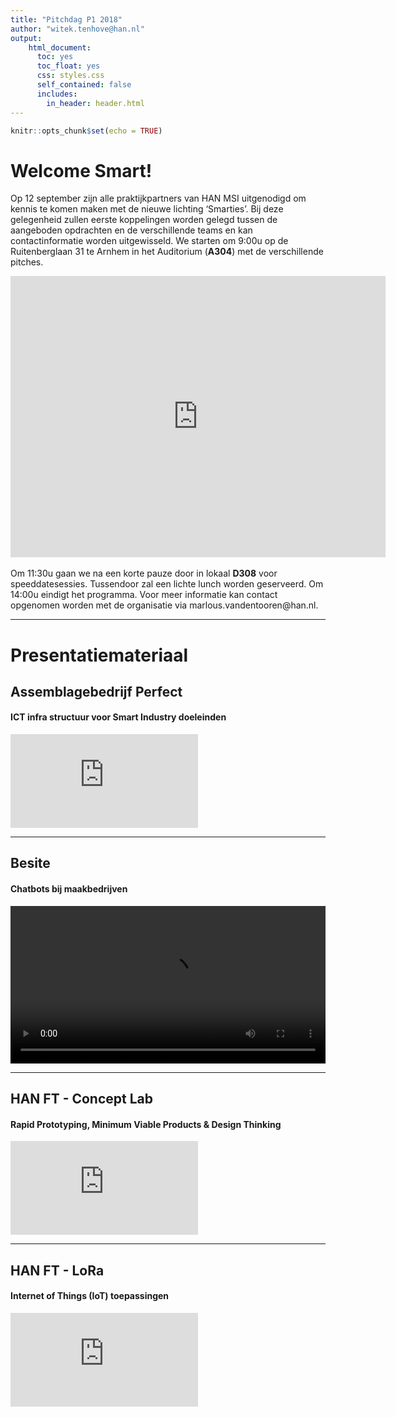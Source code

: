 ```yaml
---
title: "Pitchdag P1 2018"
author: "witek.tenhove@han.nl"
output: 
    html_document:
      toc: yes
      toc_float: yes
      css: styles.css
      self_contained: false
      includes:
        in_header: header.html
---
```

<script>
  $(document).ready(function() {
    $('#TOC').parent().prepend('<div id=\"nav_logo\"><img src=\"logo.png\"></div>');
  });
</script>

```r
knitr::opts_chunk$set(echo = TRUE)
```
<h1 class="welkom toc-ignore">Welcome Smart!</h2>

<p class="welkom" >
Op 12 september zijn alle praktijkpartners van HAN MSI uitgenodigd om kennis te komen maken met de nieuwe lichting 'Smarties'. Bij deze gelegenheid zullen eerste koppelingen worden gelegd tussen de aangeboden opdrachten en de verschillende teams en kan contactinformatie worden uitgewisseld. We starten om 9:00u op de Ruitenberglaan 31 te Arnhem in het Auditorium (**A304**) met de verschillende pitches.

<div class="resp-container">
<iframe class="resp-iframe" src="https://www.google.com/maps/embed?pb=!1m23!1m12!1m3!1d78623.37656414049!2d5.879370176847916!3d51.9890087293812!2m3!1f0!2f0!3f0!3m2!1i1024!2i768!4f13.1!4m8!3e6!4m0!4m5!1s0x47c7a4659a1352a3%3A0x25edd5cadd934e41!2sRuitenberglaan+31%2C+6826+CC+Arnhem!3m2!1d51.9890295!2d5.9494096999999995!5e0!3m2!1sen!2snl!4v1535982631834" width="600" height="450" frameborder="0" style="border:0" allowfullscreen></iframe>
</div>
<br>
Om 11:30u gaan we na een korte pauze door in lokaal **D308** voor speeddatesessies. Tussendoor zal een lichte lunch worden geserveerd. Om 14:00u eindigt het programma. Voor meer informatie kan contact opgenomen worden met de organisatie via marlous.vandentooren@han.nl.
</p>
<hr>

# Presentatiemateriaal
## Assemblagebedrijf Perfect
#### ICT infra structuur voor Smart Industry doeleinden
<div class="resp-container">
<iframe class="resp-iframe" src="https://docs.google.com/presentation/d/e/2PACX-1vQ4FzSxFPSNT-FJGUmJ__M3GPCICXovwapErOl1P-I2MyDIuZo3zWJa4q7x1n0TiAndqSh3cfN6PxZg/embed?start=false&loop=false&delayms=3000" frameborder="0" allowfullscreen="true" mozallowfullscreen="true" webkitallowfullscreen="true"></iframe>
</div>

<hr>
## Besite
#### Chatbots bij maakbedrijven
<div>
<video width="100%" controls>
  <source src="besite.mp4" type="video/mp4">
  Your browser does not support HTML5 video.
</video>
</div>

<hr>
## HAN FT - Concept Lab
#### Rapid Prototyping, Minimum Viable Products & Design Thinking
<div class="resp-container">
<iframe class="resp-iframe" src="https://docs.google.com/presentation/d/e/2PACX-1vTqf_WiGZMykJGRZYFHj21GyPdeA_TwbHUOyoOv6aZWrH9-acVhistKLF_43c53ZjHk00POXjscpsw6/embed?start=false&loop=false&delayms=3000" frameborder="0" allowfullscreen="true" mozallowfullscreen="true" webkitallowfullscreen="true"></iframe>
</div>

<hr>
## HAN FT - LoRa
#### Internet of Things (IoT) toepassingen
<div class="resp-container">
<iframe class="resp-iframe" src="https://docs.google.com/presentation/d/e/2PACX-1vSGEgKsAOGcLb3GmKbBVICcWOjA4929ujun0PVVnE7dqbDGGqQF4sFOOigIQFliBufWS2TlrnCrb0Rq/embed?start=false&loop=false&delayms=3000" frameborder="0" allowfullscreen="true" mozallowfullscreen="true" webkitallowfullscreen="true"></iframe>
</div>
